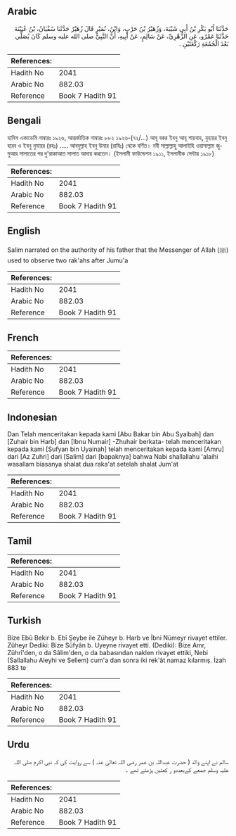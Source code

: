 ## Arabic


<div dir="rtl" lang="ar" style={{fontSize:'larger',backgroundColor:'#f8f9fa',padding:20}}>
حَدَّثَنَا أَبُو بَكْرِ بْنُ أَبِي شَيْبَةَ، وَزُهَيْرُ بْنُ حَرْبٍ، وَابْنُ، نُمَيْرٍ قَالَ زُهَيْرٌ حَدَّثَنَا سُفْيَانُ، بْنُ عُيَيْنَةَ حَدَّثَنَا عَمْرٌو، عَنِ الزُّهْرِيِّ، عَنْ سَالِمٍ، عَنْ أَبِيهِ، أَنَّ النَّبِيَّ صلى الله عليه وسلم كَانَ يُصَلِّي بَعْدَ الْجُمُعَةِ رَكْعَتَيْنِ ‏.‏
</div>
<div style={{backgroundColor:'#f8f9fa',padding:20, marginBottom: 10}}><table> <thead> <tr> <th>References:</th> <th></th> </tr> </thead> <tbody><tr><td>Hadith No</td><td>2041</td></tr><tr><td>Arabic No</td><td>882.03</td></tr><tr><td>Reference</td><td>Book 7 Hadith 91</td></tr></tbody></table></div>

## Bengali


<div dir="ltr" lang="bn" style={{fontSize:'larger',backgroundColor:'#f8f9fa',padding:20}}>
হাদিস একাডেমি নাম্বারঃ ১৯২৬, আন্তর্জাতিক নাম্বারঃ ৮৮২ ১৯২৬-(৭২/...) আবূ বকর ইবনু আবূ শায়বাহ, যুহায়র ইবনু হারব ও ইবনু নুমায়র (রহঃ) ..... আবদুল্লাহ ইবনু উমার (রাযিঃ) থেকে বর্ণিত। নবী সাল্লাল্লাহু আলাইহি ওয়াসাল্লাম জুমুআর সালাতের পর দু'রাকাআত সালাত আদায় করতেন। (ইসলামী ফাউন্ডেশন ১৯১১, ইসলামীক সেন্টার ১৯১৮)
</div>
<div style={{backgroundColor:'#f8f9fa',padding:20, marginBottom: 10}}><table> <thead> <tr> <th>References:</th> <th></th> </tr> </thead> <tbody><tr><td>Hadith No</td><td>2041</td></tr><tr><td>Arabic No</td><td>882.03</td></tr><tr><td>Reference</td><td>Book 7 Hadith 91</td></tr></tbody></table></div>

## English


<div dir="ltr" lang="en" style={{fontSize:'larger',backgroundColor:'#f8f9fa',padding:20}}>
Salim narrated on the authority of his father that the Messenger of Allah (ﷺ) used to observe two rak'ahs after Jumu'a
</div>
<div style={{backgroundColor:'#f8f9fa',padding:20, marginBottom: 10}}><table> <thead> <tr> <th>References:</th> <th></th> </tr> </thead> <tbody><tr><td>Hadith No</td><td>2041</td></tr><tr><td>Arabic No</td><td>882.03</td></tr><tr><td>Reference</td><td>Book 7 Hadith 91</td></tr></tbody></table></div>

## French


<div dir="ltr" lang="fr" style={{fontSize:'larger',backgroundColor:'#f8f9fa',padding:20}}>

</div>
<div style={{backgroundColor:'#f8f9fa',padding:20, marginBottom: 10}}><table> <thead> <tr> <th>References:</th> <th></th> </tr> </thead> <tbody><tr><td>Hadith No</td><td>2041</td></tr><tr><td>Arabic No</td><td>882.03</td></tr><tr><td>Reference</td><td>Book 7 Hadith 91</td></tr></tbody></table></div>

## Indonesian


<div dir="ltr" lang="id" style={{fontSize:'larger',backgroundColor:'#f8f9fa',padding:20}}>
Dan Telah menceritakan kepada kami [Abu Bakar bin Abu Syaibah] dan [Zuhair bin Harb] dan [Ibnu Numair] -Zhuhair berkata- telah menceritakan kepada kami [Sufyan bin Uyainah] telah menceritakan kepada kami [Amru] dari [Az Zuhri] dari [Salim] dari [bapaknya] bahwa Nabi shallallahu 'alaihi wasallam biasanya shalat dua raka'at setelah shalat Jum'at
</div>
<div style={{backgroundColor:'#f8f9fa',padding:20, marginBottom: 10}}><table> <thead> <tr> <th>References:</th> <th></th> </tr> </thead> <tbody><tr><td>Hadith No</td><td>2041</td></tr><tr><td>Arabic No</td><td>882.03</td></tr><tr><td>Reference</td><td>Book 7 Hadith 91</td></tr></tbody></table></div>

## Tamil


<div dir="ltr" lang="ta" style={{fontSize:'larger',backgroundColor:'#f8f9fa',padding:20}}>

</div>
<div style={{backgroundColor:'#f8f9fa',padding:20, marginBottom: 10}}><table> <thead> <tr> <th>References:</th> <th></th> </tr> </thead> <tbody><tr><td>Hadith No</td><td>2041</td></tr><tr><td>Arabic No</td><td>882.03</td></tr><tr><td>Reference</td><td>Book 7 Hadith 91</td></tr></tbody></table></div>

## Turkish


<div dir="ltr" lang="tr" style={{fontSize:'larger',backgroundColor:'#f8f9fa',padding:20}}>
Bize Ebû Bekir b. Ebî Şeybe ile Züheyr b. Harb ve İbni Nümeyr rivayet ettiler. Züheyr Dediki: Bize Süfyân b. Uyeyne rivayet etti. (Dediki): Bize Amr, Zührî'den, o da Sâlim'den, o da babasından naklen rivayet ettiki, Nebi (Sallallahu Aleyhi ve Sellem) cum'a dan sonra iki rek'ât namaz kılarmış. İzah 883 te
</div>
<div style={{backgroundColor:'#f8f9fa',padding:20, marginBottom: 10}}><table> <thead> <tr> <th>References:</th> <th></th> </tr> </thead> <tbody><tr><td>Hadith No</td><td>2041</td></tr><tr><td>Arabic No</td><td>882.03</td></tr><tr><td>Reference</td><td>Book 7 Hadith 91</td></tr></tbody></table></div>

## Urdu


<div dir="rtl" lang="ur" style={{fontSize:'larger',backgroundColor:'#f8f9fa',padding:20}}>
سالم نے اپنے والد ( حضرت عبداللہ بن عمر رضی اللہ تعالیٰ عنہ ) سے روایت کی کہ نبی اکرم صلی اللہ علیہ وسلم جمعے کےبعددو ر کعتیں پڑھتے تھے ۔
</div>
<div style={{backgroundColor:'#f8f9fa',padding:20, marginBottom: 10}}><table> <thead> <tr> <th>References:</th> <th></th> </tr> </thead> <tbody><tr><td>Hadith No</td><td>2041</td></tr><tr><td>Arabic No</td><td>882.03</td></tr><tr><td>Reference</td><td>Book 7 Hadith 91</td></tr></tbody></table></div>